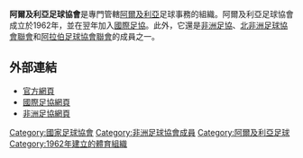 {{國家足協
|Name               = 阿爾及利亞足球協會
|Logo               =
|Founded            = 1962年
|FIFA affiliation   = 1963年
|Region             = [[非洲足協|非洲足協]]
|Region affiliation = 1994年
|Region             = [[阿拉伯足球協會聯會|阿拉伯足球協會聯會]]
|Region affiliation = 1974年
|Region             = [[北非洲足球協會聯會|北非洲足球協會聯會]]
|Region affiliation = 2005年
|President          = Mohamed Raouraoua
}}

'''阿爾及利亞足球協會'''是專門管轄[[阿爾及利亞|阿爾及利亞]]足球事務的組織。阿爾及利亞足球協會成立於1962年，並在翌年加入[[國際足協|國際足協]]。此外，它還是[[非洲足協|非洲足協]]、[[北非洲足球協會聯會|北非洲足球協會聯會]]和[[阿拉伯足球協會聯會|阿拉伯足球協會聯會]]的成員之一。

==外部連結==
* [http://www.faf.dz 官方網頁] {{Wayback|url=http://www.faf.dz/ |date=20090704163935 }} {{ar icon}}{{fr icon}}
* [http://www.fifa.com/associations/association=alg/index.html 國際足協網頁]
* [http://www.cafonline.com/association/algeria 非洲足協網頁] {{Wayback|url=http://www.cafonline.com/association/algeria |date=20140827162255 }}

{{非洲足球協會成員}}

[[Category:國家足球協會|Category:國家足球協會]]
[[Category:非洲足球協會成員|Category:非洲足球協會成員]]
[[Category:阿爾及利亞足球|Category:阿爾及利亞足球]]
[[Category:1962年建立的體育組織|Category:1962年建立的體育組織]]